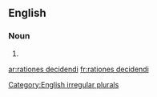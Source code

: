 ==English==

===Noun===
{{head|en|head=[[rationes]] [[decidendi]]}}

# {{plural of|ratio decidendi}}

[[Category:English irregular plurals]]

[[ar:rationes decidendi]]
[[fr:rationes decidendi]]